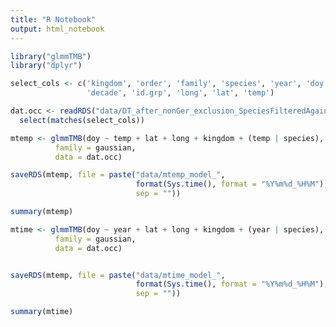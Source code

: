 ```yaml
---
title: "R Notebook"
output: html_notebook
---
```


``` r
library("glmmTMB")
library("dplyr")

select_cols <- c('kingdom', 'order', 'family', 'species', 'year', 'doy',
                 'decade', 'id.grp', 'long', 'lat', 'temp')

dat.occ <- readRDS("data/DT_after_nonGer_exclusion_SpeciesFilteredAgain.rds") %>% 
  select(matches(select_cols))

```


``` r
mtemp <- glmmTMB(doy ~ temp + lat + long + kingdom + (temp | species),
          family = gaussian,
          data = dat.occ)

saveRDS(mtemp, file = paste("data/mtemp_model_",
                            format(Sys.time(), format = "%Y%m%d_%H%M"), ".rds",
                            sep = ""))

summary(mtemp)
```


``` r
mtime <- glmmTMB(doy ~ year + lat + long + kingdom + (year | species),
          family = gaussian,
          data = dat.occ)


saveRDS(mtemp, file = paste("data/mtime_model_",
                            format(Sys.time(), format = "%Y%m%d_%H%M"), ".rds",
                            sep = ""))

summary(mtime)

```